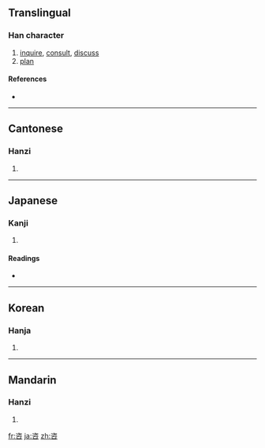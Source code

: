 {{also|谘}}
==Translingual==

===Han character===
{{Han char|rn=30|rad=口|as=06|sn=9|four=3760<sub>8</sub>|canj=戈人口 (IOR), 一人口 (MOR)}}

# [[inquire]], [[consult]], [[discuss]]
# [[plan]]

====References====
* {{Han ref|kx=0186.110|dkj=03538|dj=0405.320|hdz=10621.040|uh=54A8|ud=21672|bh=AB74|bd=43892}}

----

==Cantonese==

===Hanzi===
{{yue-hanzi|jyut=|y=ji1}}

# {{defn|Cantonese}}

----

==Japanese==

===Kanji===
{{ja-kanji|grade=|rs=口06}}

# {{defn|Japanese}}

====Readings====
* {{ja-readings|on=[[し]] (shi)|kun=[[はかる]] (hakaru), [[あう]] (au)}}

----

==Korean==

===Hanja===
{{ko-hanja|hangeul=자|rv=ja|mr=cha}}

# {{defn|Korean}}

----

==Mandarin==

===Hanzi===
{{cmn-hanzi|pin=[[jiāo]] ([[jiao1]]), [[zī]] ([[zi1]])|wg=chiao<sup>1</sup>, tzu<sup>1</sup>}}

# {{defn|Mandarin}}

[[fr:咨]]
[[ja:咨]]
[[zh:咨]]